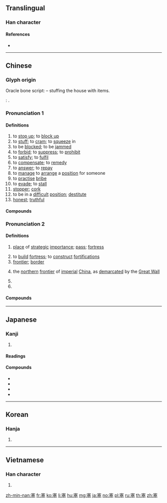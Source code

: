 ==Translingual==

===Han character===
{{Han char|rn=32|rad=土|as=10|sn=13|four=30104|canj=JTCG|ids=⿱𡨄土}}

====References====
* {{Han ref|kx=0236.090|dkj=05349|dj=0474.020|hdz=10475.010|uh=585E|ud=22622|bh=B6EB|bd=46827}}

----

==Chinese==
{{zh-forms}}

===Glyph origin===
{{Han etym}}
Oracle bone script: {{Han compound|宀|工|廾|ls=ic|t1=house|t2=two items|t3=two hands}} – stuffing the house with items.

''{{w|Shuowen}}'': {{Han compound|𡨄|土|ls=ic|t2=soil}}.

===Pronunciation 1===
{{zh-pron
|m=sāi,sēi,sè
|m_note=sāi - vernacular (“to stuff; to be jammed; stopper”); sēi - low vernacular (“to stuff”); sè - literary
|c=sak1
|h=pfs=set
|md=sék/sáik
|md_note=sék - vernacular; sáik - literary
|mn=sat
|w=4seq
|mc=2
|oc=2,2
|ma=Zh-sai.ogg
|cat=v,n,a
}}

====Definitions====
{{zh-hanzi}}

# to [[stop up]]; to [[block up]]
# to [[stuff]]; to [[cram]]; to [[squeeze]] in
# to be [[block]]ed; to be [[jammed]]
# to [[forbid]]; to [[suppress]]; to [[prohibit]]
# to [[satisfy]]; to [[fulfil]]
# to [[compensate]]; to [[remedy]]
# to [[answer]]; to [[repay]]
# to [[manage]] to [[arrange]] a [[position]] for someone
# to [[practise]] [[bribe]]
# to [[evade]]; to [[stall]]
# [[stopper]]; [[cork]]
# to be in a [[difficult]] [[position]]; [[destitute]]
# [[honest]]; [[truthful]]

====Compounds====
{{zh-der|亞塞拜然|交通壅塞|但求塞責|優婆塞|充塞|兩豆塞耳|唐塞|喉塞音|嗌塞|堆山塞海|堰塞湖|堵塞|塞住|塞內加爾|塞子|塞席爾|塞擦音|塞淵|塞滿|塞爆音|塞爾維亞|塞牙|塞牙縫|塞狗洞|塞納河|塞耳|塞耳偷鈴|塞耳盜鐘|塞聲|塞職|塞話|塞責|塞車|塞音|填塞|填街塞巷|壅塞|壺漿塞道|奧登塞|屯街塞巷|屯蹶否塞|布魯塞爾|廞塞|心肌梗塞|抑塞|抑塞磊落|拍塞|拒塞|拔本塞原|拔本塞源|挨山塞海|推諉塞責|搪塞|擁塞|擔雪塞井|敷衍塞責|敷衍搪塞|晦盲否塞|木塞|杜塞|栓塞|梗塞|氣塞|泥塞竹管|活塞|淤塞|淵塞|漫天塞地|漫山塞野|潦草塞責|火星塞|無以塞責|理塞|瓶塞|白塞木|窒塞|耳塞|聊以塞責|腦栓塞|腸阻塞|苟且唐塞|茅塞|茅塞頓開|葉尼塞河|蔽塞|蔽聰塞明|補垣塞穴|語塞|譽塞天下|豺狼塞路|赭衣塞路|距塞|通塞|閉塞|閉明塞聰|閉目塞聽|閉門塞竇|閼塞|阻塞|障塞|險塞|頓開茅塞|鬱塞|鼻塞聲重}}

===Pronunciation 2===
{{zh-pron
|m=sài
|c=coi3
|h=pfs=sai
|md=sái
|mn=sài
|w=2se
|mc=1
|oc=1,1
|cat=n,v
}}

====Definitions====
{{zh-hanzi}}

# {{lb|zh|historical}} [[place]] of [[strategic]] [[importance]]; [[pass]]; [[fortress]]
# to [[build]] [[fortress]]; to [[construct]] [[fortification]]s
# [[frontier]]; [[border]]
# {{lb|zh|specifically}} the [[northern]] [[frontier]] of [[imperial]] [[China]], as [[demarcate]]d by the [[Great Wall]]
# {{zh-alt-form|賽|to [[sacrifice]] to [[God]]}}
# {{zh-alt-form|簺|an [[ancient]] [[gambling]] [[game]]}}

====Compounds====
{{zh-der|fold=1|活塞|塞北|塞爾維亞|塞拉利昂|塞納河|塞內加爾|塞浦路斯|塞舌爾|塞外|塞維利亞|塞翁失馬|巴塞爾|塞下曲|四塞|塞得港|巴塞隆納|塞內|塞上曲|塞門|出塞|塞班島|昭君出塞|文姬入塞|玄塞|款塞|榆塞|關塞|絕塞|紫塞|要塞|雞鹿塞|阨塞|邊塞|邊塞詩}}

----

==Japanese==

===Kanji===
{{ja-kanji|grade=c|rs=土10}}

# {{defn|lang=ja|sort=土10}}

====Readings====
{{ja-readings|goon=[[そく]] (soku), [[さい]] (sai)|kanon=[[そく]] (soku), [[さい]] (sai)|kun=[[ふさぐ]] (fusagu), [[みちる]] (michiru), [[とりで]] (toride)}}

====Compounds====
* {{ja-r|活塞|かっそく|[[piston]]}}
* {{ja-r|塞翁|さいおう}}
* {{ja-r|城塞|じょうさい}}
* {{ja-r|要塞|ようさい}}

----

==Korean==

===Hanja===
{{ko-hanja|hangeul=[[새]], [[색]]|rv=sae, saek|mr=sae, saek|y=say, sayk}}

# {{defn|lang=ko|sort=土10}}

----

==Vietnamese==

===Han character===
{{vi-hantu|[[tắc]], [[tái]]|rs=土10}}

# {{defn|lang=vi|sort=土10}}

[[zh-min-nan:塞]]
[[fr:塞]]
[[ko:塞]]
[[li:塞]]
[[hu:塞]]
[[mg:塞]]
[[ja:塞]]
[[no:塞]]
[[pl:塞]]
[[ru:塞]]
[[th:塞]]
[[zh:塞]]